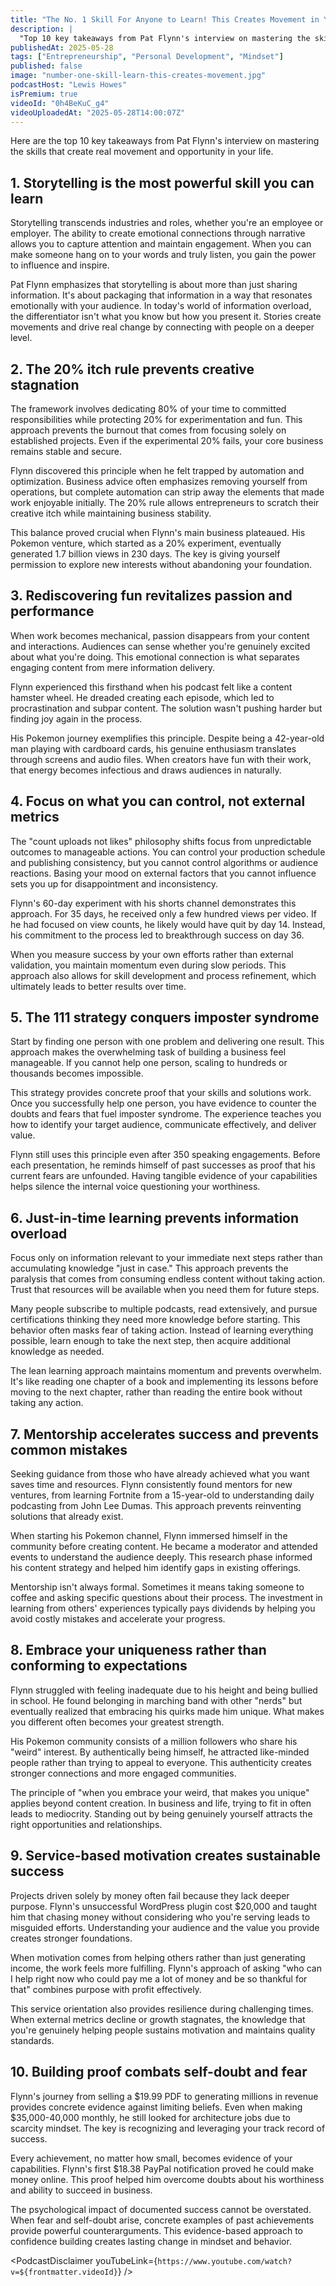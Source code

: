 ```yaml
---
title: "The No. 1 Skill For Anyone to Learn! This Creates Movement in Your Life!"
description: |
  "Top 10 key takeaways from Pat Flynn's interview on mastering the skills that create real movement and opportunity in your life."
publishedAt: 2025-05-28
tags: ["Entrepreneurship", "Personal Development", "Mindset"]
published: false
image: "number-one-skill-learn-this-creates-movement.jpg"
podcastHost: "Lewis Howes"
isPremium: true
videoId: "0h4BeKuC_g4"
videoUploadedAt: "2025-05-28T14:00:07Z"
---
```



<PodcastSummaryPageLayout frontmatter={frontmatter}>
Here are the top 10 key takeaways from Pat Flynn's interview on mastering the skills that create real movement and opportunity in your life.

## 1. Storytelling is the most powerful skill you can learn

Storytelling transcends industries and roles, whether you're an employee or employer. The ability to create emotional connections through narrative allows you to capture attention and maintain engagement. When you can make someone hang on to your words and truly listen, you gain the power to influence and inspire.

Pat Flynn emphasizes that storytelling is about more than just sharing information. It's about packaging that information in a way that resonates emotionally with your audience. In today's world of information overload, the differentiator isn't what you know but how you present it. Stories create movements and drive real change by connecting with people on a deeper level.

## 2. The 20% itch rule prevents creative stagnation

The framework involves dedicating 80% of your time to committed responsibilities while protecting 20% for experimentation and fun. This approach prevents the burnout that comes from focusing solely on established projects. Even if the experimental 20% fails, your core business remains stable and secure.

Flynn discovered this principle when he felt trapped by automation and optimization. Business advice often emphasizes removing yourself from operations, but complete automation can strip away the elements that made work enjoyable initially. The 20% rule allows entrepreneurs to scratch their creative itch while maintaining business stability.

This balance proved crucial when Flynn's main business plateaued. His Pokemon venture, which started as a 20% experiment, eventually generated 1.7 billion views in 230 days. The key is giving yourself permission to explore new interests without abandoning your foundation.

## 3. Rediscovering fun revitalizes passion and performance

When work becomes mechanical, passion disappears from your content and interactions. Audiences can sense whether you're genuinely excited about what you're doing. This emotional connection is what separates engaging content from mere information delivery.

Flynn experienced this firsthand when his podcast felt like a content hamster wheel. He dreaded creating each episode, which led to procrastination and subpar content. The solution wasn't pushing harder but finding joy again in the process.

His Pokemon journey exemplifies this principle. Despite being a 42-year-old man playing with cardboard cards, his genuine enthusiasm translates through screens and audio files. When creators have fun with their work, that energy becomes infectious and draws audiences in naturally.

## 4. Focus on what you can control, not external metrics

The "count uploads not likes" philosophy shifts focus from unpredictable outcomes to manageable actions. You can control your production schedule and publishing consistency, but you cannot control algorithms or audience reactions. Basing your mood on external factors that you cannot influence sets you up for disappointment and inconsistency.

Flynn's 60-day experiment with his shorts channel demonstrates this approach. For 35 days, he received only a few hundred views per video. If he had focused on view counts, he likely would have quit by day 14. Instead, his commitment to the process led to breakthrough success on day 36.

When you measure success by your own efforts rather than external validation, you maintain momentum even during slow periods. This approach also allows for skill development and process refinement, which ultimately leads to better results over time.

## 5. The 111 strategy conquers imposter syndrome

Start by finding one person with one problem and delivering one result. This approach makes the overwhelming task of building a business feel manageable. If you cannot help one person, scaling to hundreds or thousands becomes impossible.

This strategy provides concrete proof that your skills and solutions work. Once you successfully help one person, you have evidence to counter the doubts and fears that fuel imposter syndrome. The experience teaches you how to identify your target audience, communicate effectively, and deliver value.

Flynn still uses this principle even after 350 speaking engagements. Before each presentation, he reminds himself of past successes as proof that his current fears are unfounded. Having tangible evidence of your capabilities helps silence the internal voice questioning your worthiness.

## 6. Just-in-time learning prevents information overload

Focus only on information relevant to your immediate next steps rather than accumulating knowledge "just in case." This approach prevents the paralysis that comes from consuming endless content without taking action. Trust that resources will be available when you need them for future steps.

Many people subscribe to multiple podcasts, read extensively, and pursue certifications thinking they need more knowledge before starting. This behavior often masks fear of taking action. Instead of learning everything possible, learn enough to take the next step, then acquire additional knowledge as needed.

The lean learning approach maintains momentum and prevents overwhelm. It's like reading one chapter of a book and implementing its lessons before moving to the next chapter, rather than reading the entire book without taking any action.

## 7. Mentorship accelerates success and prevents common mistakes

Seeking guidance from those who have already achieved what you want saves time and resources. Flynn consistently found mentors for new ventures, from learning Fortnite from a 15-year-old to understanding daily podcasting from John Lee Dumas. This approach prevents reinventing solutions that already exist.

When starting his Pokemon channel, Flynn immersed himself in the community before creating content. He became a moderator and attended events to understand the audience deeply. This research phase informed his content strategy and helped him identify gaps in existing offerings.

Mentorship isn't always formal. Sometimes it means taking someone to coffee and asking specific questions about their process. The investment in learning from others' experiences typically pays dividends by helping you avoid costly mistakes and accelerate your progress.

## 8. Embrace your uniqueness rather than conforming to expectations

Flynn struggled with feeling inadequate due to his height and being bullied in school. He found belonging in marching band with other "nerds" but eventually realized that embracing his quirks made him unique. What makes you different often becomes your greatest strength.

His Pokemon community consists of a million followers who share his "weird" interest. By authentically being himself, he attracted like-minded people rather than trying to appeal to everyone. This authenticity creates stronger connections and more engaged communities.

The principle of "when you embrace your weird, that makes you unique" applies beyond content creation. In business and life, trying to fit in often leads to mediocrity. Standing out by being genuinely yourself attracts the right opportunities and relationships.

## 9. Service-based motivation creates sustainable success

Projects driven solely by money often fail because they lack deeper purpose. Flynn's unsuccessful WordPress plugin cost $20,000 and taught him that chasing money without considering who you're serving leads to misguided efforts. Understanding your audience and the value you provide creates stronger foundations.

When motivation comes from helping others rather than just generating income, the work feels more fulfilling. Flynn's approach of asking "who can I help right now who could pay me a lot of money and be so thankful for that" combines purpose with profit effectively.

This service orientation also provides resilience during challenging times. When external metrics decline or growth stagnates, the knowledge that you're genuinely helping people sustains motivation and maintains quality standards.

## 10. Building proof combats self-doubt and fear

Flynn's journey from selling a $19.99 PDF to generating millions in revenue provides concrete evidence against limiting beliefs. Even when making $35,000-40,000 monthly, he still looked for architecture jobs due to scarcity mindset. The key is recognizing and leveraging your track record of success.

Every achievement, no matter how small, becomes evidence of your capabilities. Flynn's first $18.38 PayPal notification proved he could make money online. This proof helped him overcome doubts about his worthiness and ability to succeed in business.

The psychological impact of documented success cannot be overstated. When fear and self-doubt arise, concrete examples of past achievements provide powerful counterarguments. This evidence-based approach to confidence building creates lasting change in mindset and behavior.

<PodcastDisclaimer
  youTubeLink={`https://www.youtube.com/watch?v=${frontmatter.videoId}`}
/>

</PodcastSummaryPageLayout>
